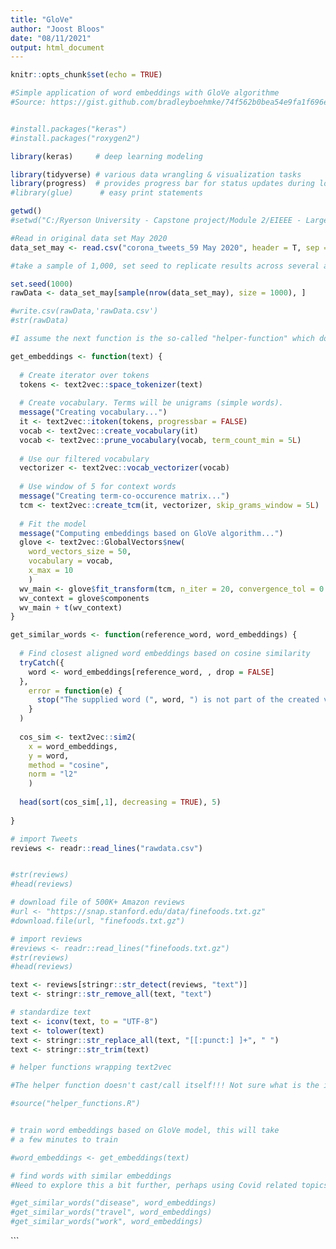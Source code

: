 ---
title: "GloVe"
author: "Joost Bloos"
date: "08/11/2021"
output: html_document
---

```{r setup, include=FALSE}
knitr::opts_chunk$set(echo = TRUE)
```


```{r}
#Simple application of word embeddings with GloVe algorithme
#Source: https://gist.github.com/bradleyboehmke/74f562b0bea54e9fa1f696ed67ddcb5b


#install.packages("keras")
#install.packages("roxygen2")

library(keras)     # deep learning modeling

library(tidyverse) # various data wrangling & visualization tasks
library(progress)  # provides progress bar for status updates during long loops
#library(glue)      # easy print statements


```

```{r}
getwd()
#setwd("C:/Ryerson University - Capstone project/Module 2/EIEEE - Large dataset/Combined")
```

```{r}
#Read in original data set May 2020
data_set_may <- read.csv("corona_tweets_59 May 2020", header = T, sep = ",")

#take a sample of 1,000, set seed to replicate results across several analysis of methods:

set.seed(1000)
rawData <- data_set_may[sample(nrow(data_set_may), size = 1000), ]

#write.csv(rawData,'rawData.csv')
#str(rawData)
```

```{r}
#I assume the next function is the so-called "helper-function" which doesn't cast itself when it is called in script below this function.

get_embeddings <- function(text) {
  
  # Create iterator over tokens
  tokens <- text2vec::space_tokenizer(text)
  
  # Create vocabulary. Terms will be unigrams (simple words).
  message("Creating vocabulary...")
  it <- text2vec::itoken(tokens, progressbar = FALSE)
  vocab <- text2vec::create_vocabulary(it)
  vocab <- text2vec::prune_vocabulary(vocab, term_count_min = 5L)
  
  # Use our filtered vocabulary
  vectorizer <- text2vec::vocab_vectorizer(vocab)
  
  # Use window of 5 for context words
  message("Creating term-co-occurence matrix...")
  tcm <- text2vec::create_tcm(it, vectorizer, skip_grams_window = 5L)
  
  # Fit the model
  message("Computing embeddings based on GloVe algorithm...")
  glove <- text2vec::GlobalVectors$new(
    word_vectors_size = 50, 
    vocabulary = vocab, 
    x_max = 10
    )
  wv_main <- glove$fit_transform(tcm, n_iter = 20, convergence_tol = 0.01)
  wv_context = glove$components
  wv_main + t(wv_context)
}

get_similar_words <- function(reference_word, word_embeddings) {
  
  # Find closest aligned word embeddings based on cosine similarity
  tryCatch({
    word <- word_embeddings[reference_word, , drop = FALSE]
  },
    error = function(e) {
      stop("The supplied word (", word, ") is not part of the created vocabulary.")
    }
  )
  
  cos_sim <- text2vec::sim2(
    x = word_embeddings, 
    y = word, 
    method = "cosine", 
    norm = "l2"
    )
  
  head(sort(cos_sim[,1], decreasing = TRUE), 5)
  
}

```

```{r}
# import Tweets
reviews <- readr::read_lines("rawdata.csv") 


#str(reviews)
#head(reviews)

# download file of 500K+ Amazon reviews
#url <- "https://snap.stanford.edu/data/finefoods.txt.gz"
#download.file(url, "finefoods.txt.gz")

# import reviews
#reviews <- readr::read_lines("finefoods.txt.gz") 
#str(reviews)
#head(reviews)

text <- reviews[stringr::str_detect(reviews, "text")] 
text <- stringr::str_remove_all(text, "text")

# standardize text
text <- iconv(text, to = "UTF-8")
text <- tolower(text)
text <- stringr::str_replace_all(text, "[[:punct:] ]+", " ")
text <- stringr::str_trim(text)

# helper functions wrapping text2vec

#The helper function doesn't cast/call itself!!! Not sure what is the issue. I cleared-out the Global Environment, but not sure why this is not working for me?

#source("helper_functions.R")


# train word embeddings based on GloVe model, this will take
# a few minutes to train

#word_embeddings <- get_embeddings(text)

# find words with similar embeddings
#Need to explore this a bit further, perhaps using Covid related topics:

#get_similar_words("disease", word_embeddings)
#get_similar_words("travel", word_embeddings)
#get_similar_words("work", word_embeddings)
```

```



